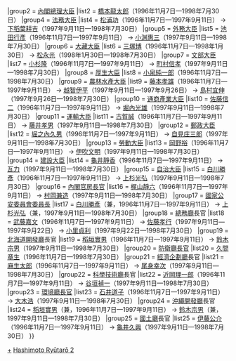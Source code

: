 {{Navbox
|name = 第二次橋本內閣
|title = [[第二次橋本內閣]]
|state = {{{state|collapsed}}}
|list1 = {{#ifeq:{{{1}}}|nocat||
{{Navbox with columns|child
|fullwidth = true
|colstyle = text-align: center; vertical-align: middle;
|oddcolstyle = background: #e9e9e9;
|evencolstyle = background: #f9f9f9;
|col1width = 20%
|col2width = 60%
|col3width = 20%
|col1 = [[第一次橋本內閣]]<br /><small>（[[:Template:第一次橋本內閣|模板]]）</small>
|col2 = '''[[第二次橋本內閣 (改造)|改造內閣]]'''<br />（1996年11月7日—1998年7月30日）
|col3 = [[小淵內閣]]<br /><small>（[[:Template:小淵內閣|模板]]）</small>
}}
}}
|group2  = [[內閣總理大臣]]
|list2   = [[橋本龍太郎]]（1996年11月7日—1998年7月30日）
|group4  = [[法務大臣]]
|list4   = [[松浦功]]（1996年11月7日—1997年9月11日） → [[下稻葉耕吉]]（1997年9月11日—1998年7月30日）
|group5  = [[外務大臣 (日本)|外務大臣]]
|list5   = [[池田行彥]]（1996年11月7日—1997年9月11日） → [[小渊惠三]]（1997年9月11日—1998年7月30日）
|group6  = [[大藏大臣]]
|list6   = [[三塚博]]（1996年11月7日—1998年1月30日） → [[松永光]]（1998年1月30日—1998年7月30日）
|group7  = [[文部大臣]]
|list7   = [[小杉隆]]（1996年11月7日—1997年9月11日） → [[町村信孝]]（1997年9月11日—1998年7月30日）
|group8  = [[厚生大臣]]
|list8   = [[小泉純一郎]]（1996年11月7日—1998年7月30日）
|group9  = [[農林水產大臣]]
|list9   = [[藤本孝雄]]（1996年11月7日—1997年9月11日） → [[越智伊平]]（1997年9月11日—1997年9月26日） → [[島村宜伸]]（1997年9月26日—1998年7月30日）
|group10  = [[通商產業大臣]]
|list10   = [[佐藤信二]]（1996年11月7日—1997年9月11日） → [[堀內光雄]]（1997年9月11日—1998年7月30日）
|group11  = [[運輸大臣]]
|list11   = [[古賀誠]]（1996年11月7日—1997年9月11日） → [[藤井孝男]]（1997年9月11日—1998年7月30日）
|group12  = [[郵政大臣]]
|list12   = [[堀之內久男]]（1996年11月7日—1997年9月11日） → [[自見庄三郎]]（1997年9月11日—1998年7月30日）
|group13  = [[勞動大臣]]
|list13   = [[岡野裕]]（1996年11月7日—1997年9月11日） → [[伊吹文明]]（1997年9月11日—1998年7月30日）
|group14  = [[建設大臣]]
|list14   = [[龜井靜香]]（1996年11月7日—1997年9月11日） → [[瓦力 (政治人物)|瓦力]]（1997年9月11日—1998年7月30日）
|group15 = [[自治大臣]]
|list15  = [[白川勝彥]]（1996年11月7日—1997年9月11日） → [[上杉光弘]]（1997年9月11日—1998年7月30日）
|group16 = [[內閣官房長官]]
|list16  = [[梶山靜六]]（1996年11月7日—1997年9月11日） → [[村岡兼造]]（1997年9月11日—1998年7月30日）
|group17 = [[國家公安委員會委員長]]
|list17  = [[白川勝彥]]（兼，1996年11月7日—1997年9月11日） → [[上杉光弘]]（兼，1997年9月11日—1998年7月30日）
|group18  = [[總務廳 (日本)|總務廳]]長官
|list18   = [[武藤嘉文]]（1996年11月7日—1997年9月11日） → [[佐藤孝行]]（1997年9月11日—1997年9月22日） → [[小里貞利]]（1997年9月22日—1998年7月30日）
|group19  = [[北海道開發廳]]長官
|list19   = [[稻垣實男]]（1996年11月7日—1997年9月11日） → [[鈴木宗男]]（1997年9月11日—1998年7月30日）
|group20  = [[防衛廳長官]]
|list20   = [[久間章生]]（1996年11月7日—1998年7月30日） 
|group21  = [[經濟企劃廳]]長官
|list21   = [[麻生太郎]]（1996年11月7日—1997年9月11日） → [[尾身幸次]]（1997年9月11日—1998年7月30日）
|group22  = [[科學技術廳]]長官
|list22   = [[近岡理一郎]]（1996年11月7日—1997年9月11日） → [[谷垣禎一]]（1997年9月11日—1998年7月30日）
|group23  = [[環境廳長官]]
|list23   = [[石井道子]]（1996年11月7日—1997年9月11日） → [[大木浩]]（1997年9月11日—1998年7月30日）
|group24  = [[沖繩開發廳]]長官
|list24   = [[稻垣實男]]（兼，1996年11月7日—1997年9月11日） → [[鈴木宗男]]（兼，1997年9月11日—1998年7月30日）
|group25  = [[國土廳]]長官
|list25   = [[伊藤公介]]（1996年11月7日—1997年9月11日） → [[龜井久興]]（1997年9月11日—1998年7月30日）
}}
<noinclude>
[[Category:第二次橋本內閣閣僚|+]]
[[Category:日本內閣模板|Hashimoto Ryūtarō 2]]
</noinclude>